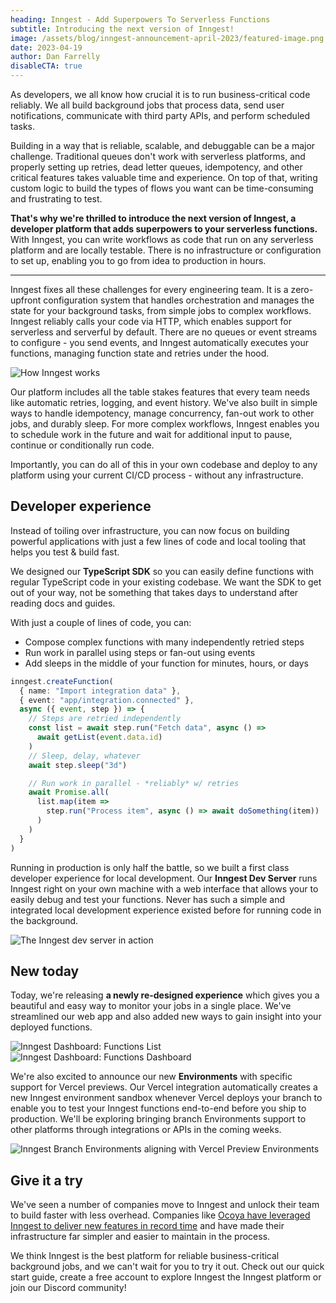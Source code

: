 ```yaml
---
heading: Inngest - Add Superpowers To Serverless Functions
subtitle: Introducing the next version of Inngest!
image: /assets/blog/inngest-announcement-april-2023/featured-image.png
date: 2023-04-19
author: Dan Farrelly
disableCTA: true
---
```


As developers, we all know how crucial it is to run business-critical code reliably. We all build background jobs that process data, send user notifications, communicate with third party APIs, and perform scheduled tasks.

Building in a way that is reliable, scalable, and debuggable can be a major challenge. Traditional queues don't work with serverless platforms, and properly setting up retries, dead letter queues, idempotency, and other critical features takes valuable time and experience. On top of that, writing custom logic to build the types of flows you want can be time-consuming and frustrating to test.

**That's why we're thrilled to introduce the next version of Inngest, a developer platform that adds superpowers to your serverless functions.** With Inngest, you can write workflows as code that run on any serverless platform and are locally testable. There is no infrastructure or configuration to set up, enabling you to go from idea to production in hours.

---

Inngest fixes all these challenges for every engineering team. It is a zero-upfront configuration system that handles orchestration and manages the state for your background tasks, from simple jobs to complex workflows. Inngest reliably calls your code via HTTP, which enables support for serverless and serverful by default. There are no queues or event streams to configure - you send events, and Inngest automatically executes your functions, managing function state and retries under the hood.

![How Inngest works](/assets/blog/inngest-announcement-april-2023/how-inngest-works.png?v=2)

Our platform includes all the table stakes features that every team needs like automatic retries, logging, and event history. We've also built in simple ways to handle idempotency, manage concurrency, fan-out work to other jobs, and durably sleep. For more complex workflows, Inngest enables you to schedule work in the future and wait for additional input to pause, continue or conditionally run code.

Importantly, you can do all of this in your own codebase and deploy to any platform using your current CI/CD process - without any infrastructure.

## Developer experience

Instead of toiling over infrastructure, you can now focus on building powerful applications with just a few lines of code and local tooling that helps you test & build fast.

We designed our **TypeScript SDK** so you can easily define functions with regular TypeScript code in your existing codebase. We want the SDK to get out of your way, not be something that takes days to understand after reading docs and guides.

With just a couple of lines of code, you can:

- Compose complex functions with many independently retried steps
- Run work in parallel using steps or fan-out using events
- Add sleeps in the middle of your function for minutes, hours, or days

```typescript
inngest.createFunction(
  { name: "Import integration data" },
  { event: "app/integration.connected" },
  async ({ event, step }) => {
    // Steps are retried independently
    const list = await step.run("Fetch data", async () =>
      await getList(event.data.id)
    )
    // Sleep, delay, whatever
    await step.sleep("3d")

    // Run work in parallel - *reliably* w/ retries
    await Promise.all(
      list.map(item =>
        step.run("Process item", async () => await doSomething(item))
      )
    )
  }
)
```

Running in production is only half the battle, so we built a first class developer experience for local development. Our **Inngest Dev Server** runs Inngest right on your own machine with a web interface that allows your to easily debug and test your functions. Never has such a simple and integrated local development experience existed before for running code in the background.

![The Inngest dev server in action](/assets/blog/inngest-announcement-april-2023/dev-server-demo.gif)

## New today

Today, we're releasing **a newly re-designed experience** which gives you a beautiful and easy way to monitor your jobs in a single place. We've streamlined our web app and also added new ways to gain insight into your deployed functions.

<div className="grid grid-cols-2">
  <img src="/assets/blog/inngest-announcement-april-2023/dashboard-function-list.png" alt="Inngest Dashboard: Functions List"/>
  <img src="/assets/blog/inngest-announcement-april-2023/dashboard-function-dash.png" alt="Inngest Dashboard: Functions Dashboard"/>
</div>

We're also excited to announce our new **Environments** with specific support for Vercel previews. Our Vercel integration automatically creates a new Inngest environment sandbox whenever Vercel deploys your branch to enable you to test your Inngest functions end-to-end before you ship to production. We'll be exploring bringing branch Environments support to other platforms through integrations or APIs in the coming weeks.

![Inngest Branch Environments aligning with Vercel Preview Environments](/assets/blog/inngest-announcement-april-2023/vercel-branch-envs.png)

## Give it a try

We've seen a number of companies move to Inngest and unlock their team to build faster with less overhead. Companies like [Ocoya have leveraged Inngest to deliver new features in record time](/customers/ocoya?ref=blog-april-2023-announcement) and have made their infrastructure far simpler and easier to maintain in the process.

We think Inngest is the best platform for reliable business-critical background jobs, and we can't wait for you to try it out. Check out our quick start guide, create a free account to explore Inngest the Inngest platform or join our Discord community!
